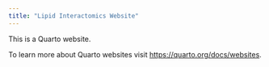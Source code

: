 ```yaml
---
title: "Lipid Interactomics Website"
---
```


This is a Quarto website.

To learn more about Quarto websites visit <https://quarto.org/docs/websites>.
